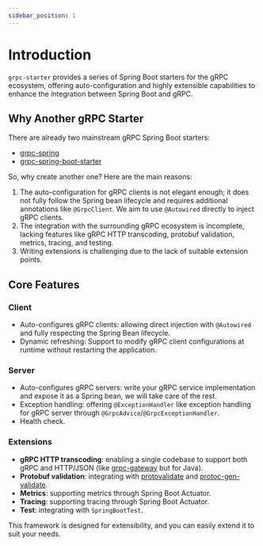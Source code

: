 ```yaml
---
sidebar_position: 1
---
```


# Introduction

`grpc-starter` provides a series of Spring Boot starters for the gRPC ecosystem,
offering auto-configuration and highly extensible capabilities to enhance the integration between Spring Boot and gRPC.

## Why Another gRPC Starter

There are already two mainstream gRPC Spring Boot starters:

- [grpc-spring](https://github.com/grpc-ecosystem/grpc-spring)
- [grpc-spring-boot-starter](https://github.com/LogNet/grpc-spring-boot-starter)

So, why create another one? Here are the main reasons:

1. The auto-configuration for gRPC clients is not elegant enough; it does not fully follow the Spring bean lifecycle and requires additional annotations like `@GrpcClient`. We aim to use `@Autowired` directly to inject gRPC clients.
2. The integration with the surrounding gRPC ecosystem is incomplete, lacking features like gRPC HTTP transcoding, protobuf validation, metrics, tracing, and testing.
3. Writing extensions is challenging due to the lack of suitable extension points.

## Core Features

### Client
  - Auto-configures gRPC clients: allowing direct injection with `@Autowired` and fully respecting the Spring Bean lifecycle.
  - Dynamic refreshing: Support to modify gRPC client configurations at runtime without restarting the application.

### Server
  - Auto-configures gRPC servers: write your gRPC service implementation and expose it as a Spring bean, we will take care of the rest.
  - Exception handling: offering `@ExceptionHandler` like exception handling for gRPC server through `@GrpcAdvice`/`@GrpcExceptionHandler`.
  - Health check.

### Extensions
  - **gRPC HTTP transcoding**: enabling a single codebase to support both gRPC and HTTP/JSON (like [grpc-gateway](https://github.com/grpc-ecosystem/grpc-gateway) but for Java).
  - **Protobuf validation**: integrating with [protovalidate](https://github.com/bufbuild/protovalidate) and [protoc-gen-validate](https://github.com/bufbuild/protoc-gen-validate).
  - **Metrics**: supporting metrics through Spring Boot Actuator.
  - **Tracing**: supporting tracing through Spring Boot Actuator.
  - **Test**: integrating with `SpringBootTest`.

This framework is designed for extensibility, and you can easily extend it to suit your needs.
